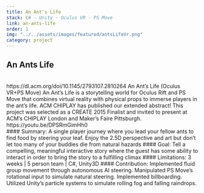 ```yaml
---
title: An Ant's Life
stack: C# - Unity - Oculus VR - PS Move
link: an-ants-life
order: 1 
img: "../../assets/images/featured/antsLifeVr.png"
category: project
---
```


## An Ants Life
 <br />
https://dl.acm.org/doi/10.1145/2793107.2810264 
An Ant’s Life (Oculus VR+PS Move)
An Ant’s Life is a storytelling world for Oculus Rift and PS Move that combines virtual reality with physical props to immerse players in the ant’s life.
ACM CHIPLAY has published our extended abstract! This project was selected as a CREATE 2015 Finalist and invited to present at ACM’s CHIPLAY London and Maker’s Faire Pittsburgh.
https://youtu.be/DPSRmGimHh0 
 <br />
#### Summary:	
A single player journey where you lead your fellow ants to find food by steering your leaf. Enjoy the 2.5D perspective and art but don’t let too many of your buddies die from natural hazards  
#### Goal:
Tell a compelling, meaningful interactive story where the guest has some ability to interact in order to bring the story to a fulfilling climax  
#### Limitations:
3 weeks | 5 person team | C#, Unity3D  
#### Contribution:
Implemented fluid group movement through autonomous AI steering. Manipulated PS Move’s rotational input to simulate natural steering. Implemented billboarding. Utilized Unity’s particle systems to simulate rolling fog and falling raindrops.
 <br />